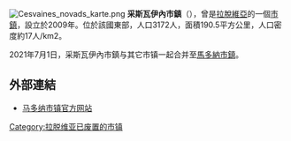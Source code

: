 {{unreferenced|time=2016-10-17T12:33:06+00:00}}
[[File:Cesvaines_novads_karte.png|right]]
'''采斯瓦伊內市鎮'''（{{lang-lv|Cesvaines novads}}），曾是[[拉脫維亞|拉脫維亞]]的一個[[拉脫維亞行政區劃|市鎮]]，設立於2009年。位於該國東部，人口3172人，面積190.5平方公里，人口密度約17人/km2。

2021年7月1日，采斯瓦伊內市鎮与其它市镇一起合并至[[馬多納市鎮|馬多納市鎮]]。

==外部連結==
* [https://www.madona.lv/ 马多纳市镇官方网站] {{lv}} {{ru}} {{en}} {{de}}

{{Latvia-geo-stub}}
[[Category:拉脱维亚已废置的市镇|Category:拉脱维亚已废置的市镇]]